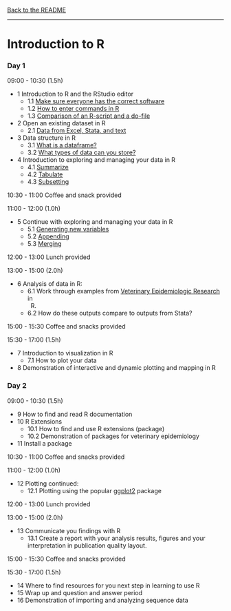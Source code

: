 [Back to the README](README.html)

---

# Introduction to R

### Day 1

09:00 - 10:30 (1.5h)

* 1 Introduction to R and the RStudio editor
    * 1.1 [Make sure everyone has the correct software](day1/lesson1/lesson1_1.html)
    * 1.2 [How to enter commands in R](day1/lesson1/lesson1_2.html)
    * 1.3 [Comparison of an R-script and a do-file](day1/lesson1/lesson1_3.html)
* 2 Open an existing dataset in R
    * 2.1 [Data from Excel, Stata, and text](day1/lesson2/lesson2_1.html)
* 3 Data structure in R
    * 3.1 [What is a dataframe?](day1/lesson3/lesson3_1.html)
    * 3.2 [What types of data can you store?](day1/lesson3/lesson3_2.html)
* 4 Introduction to exploring and managing your data in R
    * 4.1 [Summarize](day1/lesson4/lesson4_1.html)
	* 4.2 [Tabulate](day1/lesson4/lesson4_2.html)
	* 4.3 [Subsetting](day1/lesson4/lesson4_3.html)

10:30 - 11:00 Coffee and snack provided

11:00 - 12:00 (1.0h)

* 5 Continue with exploring and managing your data in R
	* 5.1 [Generating new variables](day1/lesson5/lesson5_1.html)
	* 5.2 [Appending](day1/lesson5/lesson5_1.html)
	* 5.3 [Merging](day1/lesson5/lesson5_1.html)

12:00 - 13:00 Lunch provided

13:00 - 15:00 (2.0h)

* 6 Analysis of data in R:
	* 6.1 Work through examples from
      [Veterinary Epidemiologic Research](http://www.upei.ca/ver/) in
      R.
    * 6.2 How do these outputs compare to outputs from Stata?

15:00 - 15:30 Coffee and snacks provided

15:30 - 17:00 (1.5h)

* 7 Introduction to visualization in R
    * 7.1 How to plot your data
* 8 Demonstration of interactive and dynamic plotting and mapping in R

### Day 2

09:00 - 10:30 (1.5h)

* 9 How to find and read R documentation
* 10 R Extensions
    * 10.1 How to find and use R extensions (package)
    * 10.2 Demonstration of packages for veterinary epidemiology
* 11 Install a package

10:30 - 11:00 Coffee and snacks provided

11:00 - 12:00 (1.0h)

* 12 Plotting continued:
	* 12.1 Plotting using the popular
      [ggplot2](http://docs.ggplot2.org/current/index.html) package

12:00 - 13:00 Lunch provided

13:00 - 15:00 (2.0h)

* 13 Communicate you findings with R
    * 13.1 Create a report with your analysis results, figures and your
      interpretation in publication quality layout.

15:00 - 15:30 Coffee and snacks provided

15:30 - 17:00 (1.5h)

* 14 Where to find resources for you next step in learning to use R
* 15 Wrap up and question and answer period
* 16 Demonstration of importing and analyzing sequence data

